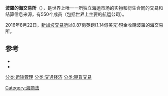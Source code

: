 {{Infobox Exchange
|name       = Baltic Exchange
|nativename = 
|logo       = <!-- 檔案不存在 [[Image:Baltic_Exchange_logo.png|centre]] ，可從英文維基百科取得 -->
|image      = 
|type       = [[期貨交易所|期貨交易所]]
|city       = 伦敦
|country    = 英国
|coor       = 
|founded    = 1744
|owner      = [[新加坡交易所|新加坡交易所]]
|key_people = [[Mark_Jackson|Mark Jackson]] <small>[[首席执行官|(CEO)]]</small>
|currency   = [[美元|美元]]
|listings   = 
|mcap       = 
|volume     = 
|indexes    = [[波羅的海乾散貨指數|波羅的海乾散貨指數]]<br>[[Baltic_Panamax_Index|波羅的海巴拿馬指數]]<br>[[Baltic_Capesize_Index|波羅的海海岬型指數]]<br>[[Baltic_Handysize_Index|Baltic Handysize Index]]<br>[[Baltic_Tanker_Dirty_Index|Baltic Tanker Dirty Index]]<br>[[Baltic_Tanker_Clean_Index|Baltic Tanker Clean Index]]
|homepage   = [https://www.balticexchange.com www.balticexchange.com]
[http://www.balticexchange.cn/ www.balticexchange.cn]
|footnotes  = 
}}
'''波羅的海交易所'''（{{lang-en|Baltic Exchange}}），是世界上唯一一所独立海运市场的实物和衍生合同的交易和结算信息来源，有550个成员（包括世界上主要的航运公司）。

2016年8月22日，[[新加坡交易所|新加坡交易所]]以0.87億英鎊(1.14億美元)現金收購波羅的海交易所。

==参考==
{{reflist}}
*{{cite book |first=Mark| last=Huber |title=Tanker operations: a handbook for the person-in-charge (PIC) |publisher=Cornell Maritime Press |location=Cambridge, MD |year=2001 | chapter =Ch. 9:Chartering and Operations |pages= |isbn=0-87033-528-6 |oclc= |doi=}}
* {{cite book | last = Turpin | first = Edward A. | authorlink =  |author2=McEwen, William A. | editor = | title = Merchant Marine Officers' Handbook | url =  | series =  | year = 1980 | publisher =Cornell Maritime Press  | location = Centreville, MD | isbn = 0-87033-056-X | pages = | chapter =Ch. 18:United States Navigation Laws and Ship's Business  | chapterurl =  }}

[[分类:运输管理|分类:运输管理]]
[[分类:交通经济|分类:交通经济]]
[[分类:期貨交易|分类:期貨交易]]
[[Category:海商法|Category:海商法]]